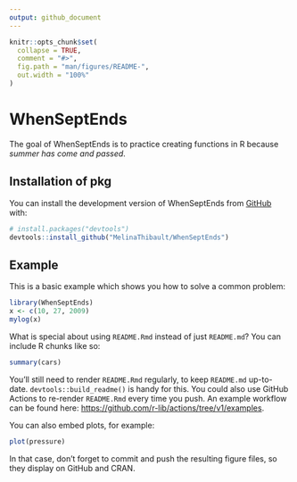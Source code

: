 ```yaml
---
output: github_document
---
```


<!-- README.md is generated from README.Rmd. Please edit that file -->

```r
knitr::opts_chunk$set(
  collapse = TRUE,
  comment = "#>",
  fig.path = "man/figures/README-",
  out.width = "100%"
)
```

# WhenSeptEnds

<!-- badges: start -->
<!-- badges: end -->

The goal of WhenSeptEnds is to practice creating functions in R because *summer has come and passed*.

## Installation of pkg

You can install the development version of WhenSeptEnds from [GitHub](https://github.com/) with:

``` r
# install.packages("devtools")
devtools::install_github("MelinaThibault/WhenSeptEnds")
```

## Example

This is a basic example which shows you how to solve a common problem:

```r
library(WhenSeptEnds)
x <- c(10, 27, 2009)
mylog(x)
```

What is special about using `README.Rmd` instead of just `README.md`? You can include R chunks like so:

```r
summary(cars)
```

You'll still need to render `README.Rmd` regularly, to keep `README.md` up-to-date. `devtools::build_readme()` is handy for this. You could also use GitHub Actions to re-render `README.Rmd` every time you push. An example workflow can be found here: <https://github.com/r-lib/actions/tree/v1/examples>.

You can also embed plots, for example:

```r
plot(pressure)
```

In that case, don't forget to commit and push the resulting figure files, so they display on GitHub and CRAN.
